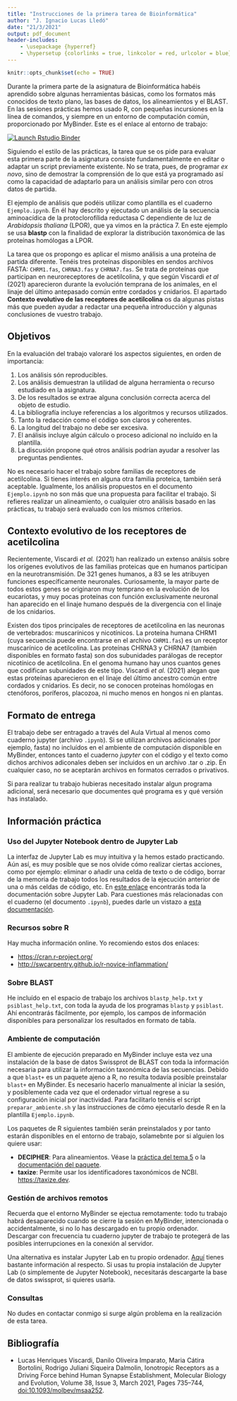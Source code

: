 ```yaml
---
title: "Instrucciones de la primera tarea de Bioinformática"
author: "J. Ignacio Lucas Lledó"
date: "21/3/2021"
output: pdf_document
header-includes:
    - \usepackage {hyperref}
    - \hypersetup {colorlinks = true, linkcolor = red, urlcolor = blue}
---
```


```r
knitr::opts_chunk$set(echo = TRUE)
```

Durante la primera parte de la asignatura de Bioinformática habéis aprendido sobre algunas herramientas básicas, como los formatos más conocidos de texto plano, las bases de datos, los alineamientos y el BLAST. En las sesiones prácticas hemos usado R, con pequeñas incursiones en la línea de comandos, y siempre en un entorno de computación común, proporcionado por MyBinder. Este es el enlace al entorno de trabajo:

  <!-- badges: start -->
  [![Launch Rstudio Binder](badge_logo.png)](https://mybinder.org/v2/gh/IgnasiLucas/Tasca/soca?urlpath=lab)
  <!-- badges: end -->

Siguiendo el estilo de las prácticas, la tarea que se os pide para evaluar esta primera parte de la asignatura consiste fundamentalmente en editar o adaptar un script previamente existente. No se trata, pues, de programar *ex novo*, sino de demostrar la comprensión de lo que está ya programado así como la capacidad de adaptarlo para un análisis similar pero con otros datos de partida.

El ejemplo de análisis que podéis utilizar como plantilla es el cuaderno `Ejemplo.ipynb`. En él hay descrito y ejecutado un análisis de la secuencia aminoacídica de la protoclorofílida reductasa C dependiente de luz de *Arabidopsis thaliana* (LPOR), que ya vimos en la práctica 7. En este ejemplo se usa **blastp** con la finalidad de explorar la distribución taxonómica de las proteínas homólogas a LPOR.

La tarea que os propongo es aplicar el mismo análisis a una proteína de partida diferente. Tenéis tres proteínas disponibles en sendos archivos FASTA: `CHRM1.fas`, `CHRNA3.fas` y `CHRNA7.fas`. Se trata de proteínas que participan en neuroreceptores de acetilcolina, y que según Viscardi *et al* (2021) aparecieron durante la evolución temprana de los animales, en el linaje del último antepasado común entre cordados y cnidarios. El apartado **Contexto evolutivo de las receptores de acetilcolina** os da algunas pistas más que pueden ayudar a redactar una pequeña introducción y algunas conclusiones de vuestro trabajo.

## Objetivos
En la evaluación del trabajo valoraré los aspectos siguientes, en orden de importancia:

1. Los análisis són reproducibles.
2. Los análisis demuestran la utilidad de alguna herramienta o recurso estudiado en la asignatura.
3. De los resultados se extrae alguna conclusión correcta acerca del objeto de estudio.
4. La bibliografía incluye referencias a los algoritmos y recursos utilizados.
5. Tanto la redacción como el código son claros y coherentes.
6. La longitud del trabajo no debe ser excesiva.
7. El análisis incluye algún cálculo o proceso adicional no incluído en la plantilla.
8. La discusión propone qué otros análisis podrían ayudar a resolver las preguntas pendientes.

No es necesario hacer el trabajo sobre familias de receptores de acetilcolina. Si tienes interés en alguna otra familia proteica, también será aceptable. Igualmente, los análisis propuestos en el documento `Ejemplo.ipynb` no son más que una propuesta para facilitar el trabajo. Si refieres realizar un alineamiento, o cualquier otro análisis basado en las prácticas, tu trabajo será evaluado con los mismos criterios.

## Contexto evolutivo de los receptores de acetilcolina
Recientemente, Viscardi *et al.* (2021) han realizado un extenso análsis sobre los orígenes evolutivos de las familias proteicas que en humanos participan en la neurotransmisión. De 321 genes humanos, a 83 se les atribuyen funciones específicamente neuronales. Curiosamente, la mayor parte de todos estos genes se originaron muy temprano en la evolución de los eucariotas, y muy pocas proteínas con función exclusivamente neuronal han aparecido en el linaje humano después de la divergencia con el linaje de los cnidarios.

Existen dos tipos principales de receptores de acetilcolina en las neuronas de vertebrados: muscarínicos y nicotínicos. La proteína humana CHRM1 (cuya secuencia puede encontrarse en el archivo `CHRM1.fas`) es un receptor muscarínico de acetilcolina. Las proteínas CHRNA3 y CHRNA7 (también disponibles en formato fasta) son dos subunidades parálogas de receptor nicotínico de acetilcolina. En el genoma humano hay unos cuantos genes que codifican subunidades de este tipo. Viscardi *et al.* (2021) alegan que estas proteínas aparecieron en el linaje del último ancestro común entre cordados y cnidarios. Es decir, no se conocen proteínas homólogas en ctenóforos, poríferos, placozoa, ni mucho menos en hongos ni en plantas.

## Formato de entrega
El trabajo debe ser entragado a través del Aula Virtual al menos como cuaderno jupyter (archivo `.ipynb`). Si se utilizan archivos adicionales (por ejemplo, fasta) no incluídos en el ambiente de computación disponible en MyBinder, entonces tanto el cuaderno *jupyter*  con el código y el texto como dichos archivos adiconales deben ser incluidos en un archivo .tar o .zip. En cualquier caso, no se aceptarán archivos en formatos cerrados o privativos.

Si para realizar tu trabajo hubieras necesitado instalar algun programa adicional, será necesario que documentes qué programa es y qué versión has instalado.

## Información práctica
### Uso del Jupyter Notebook dentro de Jupyter Lab
La interfaz de Jupyter Lab es muy intuitiva y la hemos estado practicando. Aún así, es muy posible que se nos olvide cómo realizar ciertas acciones, como por ejemplo: eliminar o añadir una celda de texto o de código, borrar de la memoria de trabajo todos los resultados de la ejecución anterior de una o más celdas de código, etc. En [este enlace](https://jupyterlab.readthedocs.io/en/latest/user/interface.html) encontrarás toda la documentación sobre Jupyter Lab. Para cuestiones más relacionadas con el cuaderno (el documento `.ipynb`), puedes darle un vistazo a [esta documentación](https://jupyter-notebook.readthedocs.io/en/stable/notebook.html#notebook-user-interface).

### Recursos sobre R
Hay mucha información online. Yo recomiendo estos dos enlaces:

- [https://cran.r-project.org/](https://cran.r-project.org/)
- [http://swcarpentry.github.io/r-novice-inflammation/](http://swcarpentry.github.io/r-novice-inflammation/)

### Sobre BLAST
He incluído en el espacio de trabajo los archivos `blastp_help.txt` y `psiblast_help.txt`, con toda la ayuda de los programas `blastp` y `psiblast`. Ahí encontrarás fácilmente, por ejemplo, los campos de información disponibles para personalizar los resultados en formato de tabla.

### Ambiente de computación
El ambiente de ejecución preparado en MyBinder incluye esta vez una instalación de la base de datos Swissprot de BLAST con toda la información necesaria para utilizar la información taxonómica de las secuencias. Debido a que `blast+` es un paquete ajeno a R, no resulta todavía posible preinstalar `blast+` en MyBinder. Es necesario hacerlo manualmente al iniciar la sesión, y posiblemente cada vez que el ordenador virtual regrese a su configuración inicial por inactividad. Para facilitarlo tenéis el script `preparar_ambiente.sh` y las instrucciones de cómo ejecutarlo desde R en la plantilla `Ejemplo.ipynb`.

Los paquetes de R siguientes también serán preinstalados y por tanto estarán disponibles en el entorno de trabajo, solamebnte por si alguien los quiere usar:

- **DECIPHER**: Para alineamientos. Véase la [práctica del tema 5](https://mybinder.org/v2/gh/IgnasiLucas/T5_alineaments/soca?urlpath=lab) o la [documentación del paquete](http://www2.decipher.codes/).
- **taxize**: Permite usar los identificadores taxonómicos de NCBI. [https://taxize.dev](https://taxize.dev/).

### Gestión de archivos remotos
Recuerda que el entorno MyBinder se ejectua remotamente: todo tu trabajo habrá desaparecido cuando se cierre la sesión en MyBinder, intencionada o accidentalmente, si no lo has descargado en tu propio ordenador. Descargar con frecuencia tu cuaderno jupyter de trabajo te protegerá de las posibles interrupciones en la conexión al servidor.

Una alternativa es instalar Jupyter Lab en tu propio ordenador. [Aquí](https://jupyterlab.readthedocs.io/en/latest/) tienes bastante información al respecto. Si usas tu propia instalación de Jupyter Lab (o simplemente de Jupyter Notebook), necesitarás descargarte la base de datos swissprot, si quieres usarla.

### Consultas
No dudes en contactar conmigo si surge algún problema en la realización de esta tarea.

## Bibliografía
- Lucas Henriques Viscardi, Danilo Oliveira Imparato, Maria Cátira Bortolini, Rodrigo Juliani Siqueira Dalmolin, Ionotropic Receptors as a Driving Force behind Human Synapse Establishment, Molecular Biology and Evolution, Volume 38, Issue 3, March 2021, Pages 735–744, [doi:10.1093/molbev/msaa252](https://doi.org/10.1093/molbev/msaa252).
